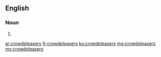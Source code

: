 ==English==

===Noun===
{{head|en|noun plural form}}

# {{plural of|crowdpleaser|lang=en}}

[[ar:crowdpleasers]]
[[fr:crowdpleasers]]
[[ku:crowdpleasers]]
[[mg:crowdpleasers]]
[[my:crowdpleasers]]